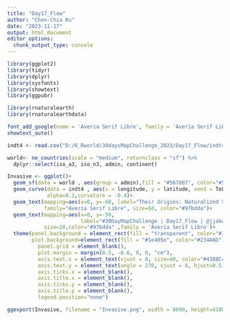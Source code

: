 ```yaml
---
title: "Day17_Flow"
author: "Chen-Chia Ku"
date: "2023-11-17"
output: html_document
editor_options: 
  chunk_output_type: console
---
```


```r
library(ggplot2)
library(tidyr)
library(dplyr)
library(sysfonts)
library(showtext)
library(ggpubr)

library(rnaturalearth)
library(rnaturalearthdata)
```


```r
font_add_google(name = 'Averia Serif Libre', family = 'Averia Serif Libre')
showtext_auto()

```


```r
indt4 <- read.csv("D:/6_Rworld/30daysMapChallenge_2023/Day17_Flow/indt4 .csv")

world<- ne_countries(scale = "medium", returnclass = "sf") %>%
  dplyr::select(iso_a3, iso_n3, admin, continent)


```

```r
Invasive <- ggplot()+
  geom_sf(data = world , aes(group = admin),fill = "#567087", color="#567087")+
  geom_curve(data = indt4 , aes(x = longitude, y = latitude, xend = ToLong, yend = ToLat, linewidth=n, color=value2), 
             alpha=0.3,curvature = -0.4)+
  geom_text(mapping=aes(x=0, y=-60, label="Their Origins: Naturalized Species in Taiwan"), 
            family="Averia Serif Libre", size=50, color="#97bdda")+
  geom_text(mapping=aes(x=0, y=-50, 
                        label="#30DayMapChallenge | Day17_Flow | @jjakon11"), 
            size=20,color="#97bdda" ,family = 'Averia Serif Libre')+
  theme(panel.background = element_rect(fill = "transparent", color="#1e405e"), 
        plot.background=element_rect(fill = "#1e405e", color="#234A6D"),
          panel.grid = element_blank(), 
          plot.margin = margin(0.5, -0.6, 0, 0, "cm"),
          axis.text.x = element_text(vjust = 8, size=40, color="#438BC4"),
          axis.text.y = element_text(angle = 270, vjust = 8, hjust=0.5, size=40, color="#438BC4"),
          axis.ticks.x = element_blank(),
          axis.title.x = element_blank(),
          axis.ticks.y = element_blank(),
          axis.title.y = element_blank(),
          legend.position="none")

ggexport(Invasive, filename = "Invasive.png", width = 8090, height=4100, res=500)

```
